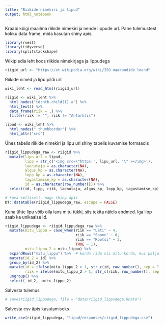 ```yaml
---
title: "Riikide nimekiri ja lipud"
output: html_notebook
---
```


Kraabi kõigi maailma riikide nimekiri ja nende lippude url. Pane tulemustest kokku data frame, mida kasutan shiny apis.

```r
library(rvest)
library(tidyverse)
library(splitstackshape)
```

Wikipiedia leht koos riikide nimekirjaga ja lippudega
```r
riigid_url <- "https://et.wikipedia.org/wiki/ISO_maakoodide_loend"
```

Riikide nimed ja lipu pildi url
```r
wiki_leht <- read_html(riigid_url)

riigid <- wiki_leht %>% 
  html_nodes("td:nth-child(1) a") %>% 
  html_text() %>%
  data_frame(riik = .) %>% 
  filter(riik != "", riik != "Antarktis")

lipud <- wiki_leht %>% 
  html_nodes(".thumbborder") %>% 
  html_attr('src')
```

Ühes tabelis riikide nimekiri ja lipu url shiny tabelis kuvamise formaadis
```r
riigid_lippudega_raw <- riigid %>% 
  mutate(lipu_url = lipud,
         lipp = str_c('<img src=\"https:', lipu_url, '\" ></img>'),
         laenutaja = as.character(NA),
         algus_kp = as.character(NA),
         lopp_kp = as.character(NA),
         tagastamise_kp = as.character(NA),
         id = as.character(row_number())) %>% 
  select(id, lipp, riik, laenutaja, algus_kp, lopp_kp, tagastamise_kp)

# kuva selliselt, nagu shiny äpis
DT::datatable(riigid_lippudega_raw, escape = FALSE)
```

Kuna ühte lipu võib olla laos mitu tükki, siis tekita näidis andmed.
Iga lipp saab ka unikaalse id.
```r
riigid_lippudega <- riigid_lippudega_raw %>%
  mutate(mitu_lippu = case_when(riik == "Läti" ~ 4,
                                riik == "Soome" ~ 6,
                                riik == "Rootsi" ~ 3,
                                TRUE ~ 1),
         mitu_lippu_2 = mitu_lippu) %>% 
  expandRows("mitu_lippu") %>%  # korda ridu nii mitu korda, kui palju vastavat lippu laos on
  mutate(id_2 = id) %>% 
  group_by(id_2) %>% 
  mutate(id = ifelse(mitu_lippu_2 > 1, str_c(id, row_number(), sep = "-"), id),
         riik = ifelse(mitu_lippu_2 > 1, str_c(riik, row_number(), sep = "-"), riik)) %>% 
  ungroup() %>% 
  select(-id_2, -mitu_lippu_2)
```


Salvesta tulemus
```r
# save(riigid_lippudega, file = "data/riigid_lippudega.RData")
```

Salvesta csv äpis kasutamiseks
```r
write_csv(riigid_lippudega, "lipud/responses/riigid_lippudega.csv")
```

